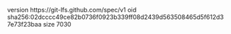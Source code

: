 version https://git-lfs.github.com/spec/v1
oid sha256:02dcccc49ce82b0736f0923b339ff08d2439d563508465d5f612d37e73f23baa
size 7030
